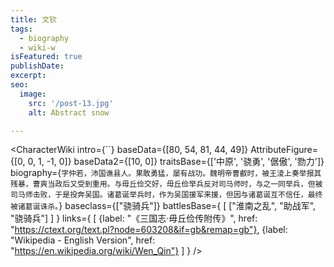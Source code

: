 ```yaml
---
title: 文钦
tags:
  - biography
  - wiki-w
isFeatured: true
publishDate:
excerpt:
seo:
  image:
    src: '/post-13.jpg'
    alt: Abstract snow

---
```



<CharacterWiki
  intro={``}
  baseData={[80, 54, 81, 44, 49]}
  AttributeFigure={[0, 0, 1, -1, 0]}
  baseData2={[10, 0]}
  traitsBase={['中原', '骁勇', '倨傲', '勠力']}
  biography={`字仲若，沛国谯县人。果敢勇猛，屡有战功。魏明帝曹叡时，被王淩上奏举报其残暴，曹爽当政后又受到重用。与毋丘俭交好，毋丘俭举兵反对司马师时，与之一同举兵，但被司马师击败，于是投奔吴国。诸葛诞举兵时，作为吴国援军来援，但因与诸葛诞互不信任，最终被诸葛诞诛杀。`}
  baseclass={["骁骑兵"]}
  battlesBase={
    [
      ["淮南之乱", "助战军", "骁骑兵"]
    ]
  }
  links={
    [
      {label: "《三国志·毋丘俭传附传》", href: "https://ctext.org/text.pl?node=603208&if=gb&remap=gb"},
      {label: "Wikipedia - English Version", href: "https://en.wikipedia.org/wiki/Wen_Qin"}
    ]
  }
/>

